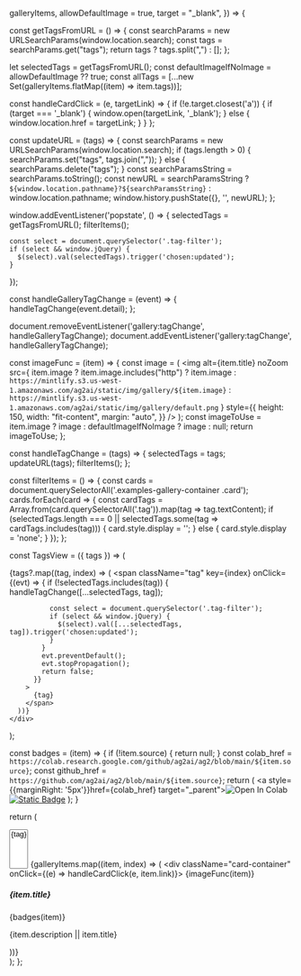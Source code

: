   galleryItems,
  allowDefaultImage = true,
  target = "_blank",
}) => {

  const getTagsFromURL = () => {
    const searchParams = new URLSearchParams(window.location.search);
    const tags = searchParams.get("tags");
    return tags ? tags.split(",") : [];
  };

  let selectedTags = getTagsFromURL();
  const defaultImageIfNoImage = allowDefaultImage ?? true;
  const allTags = [...new Set(galleryItems.flatMap((item) => item.tags))];

   const handleCardClick = (e, targetLink) => {
    if (!e.target.closest('a')) {
      if (target === '_blank') {
        window.open(targetLink, '_blank');
      } else {
        window.location.href = targetLink;
      }
    }
  };

  const updateURL = (tags) => {
    const searchParams = new URLSearchParams(window.location.search);
    if (tags.length > 0) {
      searchParams.set("tags", tags.join(","));
    } else {
      searchParams.delete("tags");
    }
    const searchParamsString = searchParams.toString();
    const newURL = searchParamsString ? `${window.location.pathname}?${searchParamsString}` : window.location.pathname;
    window.history.pushState({}, '', newURL);
  };

  window.addEventListener('popstate', () => {
    selectedTags = getTagsFromURL();
    filterItems();

    const select = document.querySelector('.tag-filter');
    if (select && window.jQuery) {
      $(select).val(selectedTags).trigger('chosen:updated');
    }
  });

  const handleGalleryTagChange = (event) => {
    handleTagChange(event.detail);
  };

  document.removeEventListener('gallery:tagChange', handleGalleryTagChange);
  document.addEventListener('gallery:tagChange', handleGalleryTagChange);

  const imageFunc = (item) => {
    const image = (
      <img
        alt={item.title}
        noZoom
        src={
          item.image
            ? item.image.includes("http")
              ? item.image
              : `https://mintlify.s3.us-west-1.amazonaws.com/ag2ai/static/img/gallery/${item.image}`
            : `https://mintlify.s3.us-west-1.amazonaws.com/ag2ai/static/img/gallery/default.png`
        }
        style={{
          height: 150,
          width: "fit-content",
          margin: "auto",
        }}
      />
    );
    const imageToUse = item.image
      ? image
      : defaultImageIfNoImage
      ? image
      : null;
    return imageToUse;
  };

  const handleTagChange = (tags) => {
    selectedTags = tags;
    updateURL(tags);
    filterItems();
  };

  const filterItems = () => {
        const cards = document.querySelectorAll('.examples-gallery-container .card');
        cards.forEach(card => {
            const cardTags = Array.from(card.querySelectorAll('.tag')).map(tag => tag.textContent);
            if (selectedTags.length === 0 || selectedTags.some(tag => cardTags.includes(tag))) {
                card.style.display = '';
            } else {
                card.style.display = 'none';
            }
        });
    };

  const TagsView = ({ tags }) => (
    <div className="tags-container">
      {tags?.map((tag, index) => (
        <span
          className="tag"
          key={index}
          onClick={(evt) => {
            if (!selectedTags.includes(tag)) {
              handleTagChange([...selectedTags, tag]);

              const select = document.querySelector('.tag-filter');
              if (select && window.jQuery) {
                $(select).val([...selectedTags, tag]).trigger('chosen:updated');
              }
            }
            evt.preventDefault();
            evt.stopPropagation();
            return false;
          }}
        >
          {tag}
        </span>
      ))}
    </div>
  );

  const badges = (item) => {
    if (!item.source) {
      return null;
    }
    const colab_href = `https://colab.research.google.com/github/ag2ai/ag2/blob/main/${item.source}`;
    const github_href = `https://github.com/ag2ai/ag2/blob/main/${item.source}`;
    return (<span class="badges">
      <a style={{marginRight: '5px'}}href={colab_href} target="_parent"><img noZoom src="https://colab.research.google.com/assets/colab-badge.svg" alt="Open In Colab"/></a>
      <a href={github_href} target="_parent"><img noZoom alt="Static Badge" src="https://img.shields.io/badge/Open%20on%20GitHub-grey?logo=github"/></a>
      </span>
    );
  }

  return (
    <div className="examples-gallery-container">
      <select
        multiple
        className="tag-filter"
        data-placeholder="Filter by tags"
      >
        {allTags.map(tag => (
          <option key={tag} value={tag}>
            {tag}
          </option>
        ))}
      </select>
      <CardGroup cols={3}>
        {galleryItems.map((item, index) => (
          <Card key={index}>
            <div className="card-container" onClick={(e) => handleCardClick(e, item.link)}>
              {imageFunc(item)}
              <h5 className="card-title">{item.title}</h5>
              {badges(item)}
              <p className="card-description">{item.description || item.title}</p>
              <TagsView tags={item.tags} />
            </div>
          </Card>
        ))}
      </CardGroup>
    </div>
  );
};
